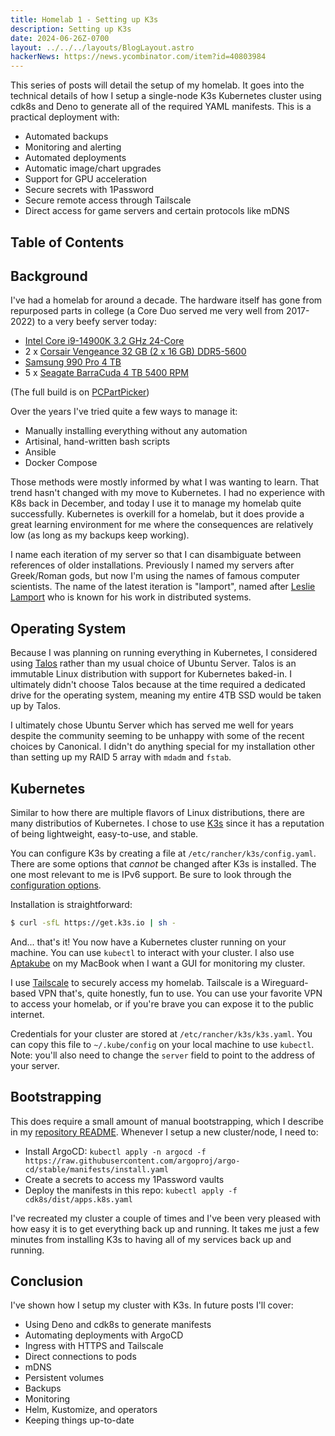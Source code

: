 ```yaml
---
title: Homelab 1 - Setting up K3s
description: Setting up K3s
date: 2024-06-26Z-0700
layout: ../../../layouts/BlogLayout.astro
hackerNews: https://news.ycombinator.com/item?id=40803984
---
```


This series of posts will detail the setup of my homelab. It goes into the technical details of how I setup a single-node K3s Kubernetes cluster using cdk8s and Deno to generate all of the required YAML manifests. This is a practical deployment with:

- Automated backups
- Monitoring and alerting
- Automated deployments
- Automatic image/chart upgrades
- Support for GPU acceleration
- Secure secrets with 1Password
- Secure remote access through Tailscale
- Direct access for game servers and certain protocols like mDNS

## Table of Contents

## Background

I've had a homelab for around a decade. The hardware itself has gone from repurposed parts in college (a Core Duo served me very well from 2017-2022) to a very beefy server today:

- [Intel Core i9-14900K 3.2 GHz 24-Core](https://pcpartpicker.com/product/ZLjRsY/intel-core-i9-14900k-32-ghz-24-core-processor-bx8071514900k)
- 2 x [Corsair Vengeance 32 GB (2 x 16 GB) DDR5-5600](https://pcpartpicker.com/product/J2zXsY/corsair-vengeance-32-gb-2-x-16-gb-ddr5-5600-cl40-memory-cmk32gx5m2b5600c40)
- [Samsung 990 Pro 4 TB](https://pcpartpicker.com/product/VWxRsY/samsung-990-pro-heatsink-4-tb-m2-2280-pcie-40-x4-nvme-solid-state-drive-mz-v9p4t0cw)
- 5 x [Seagate BarraCuda 4 TB 5400 RPM](https://pcpartpicker.com/product/jD3H99/seagate-barracuda-4tb-35-5400rpm-internal-hard-drive-st4000dm004)

(The full build is on [PCPartPicker](https://pcpartpicker.com/user/RiotShielder/saved/#view=bnTM3C))

Over the years I've tried quite a few ways to manage it:

- Manually installing everything without any automation
- Artisinal, hand-written bash scripts
- Ansible
- Docker Compose

Those methods were mostly informed by what I was wanting to learn. That trend hasn't changed with my move to Kubernetes. I had no experience with K8s back in December, and today I use it to manage my homelab quite successfully. Kubernetes is overkill for a homelab, but it does provide a great learning environment for me where the consequences are relatively low (as long as my backups keep working).

I name each iteration of my server so that I can disambiguate between references of older installations. Previously I named my servers after Greek/Roman gods, but now I'm using the names of famous computer scientists. The name of the latest iteration is "lamport", named after [Leslie Lamport](https://en.wikipedia.org/wiki/Leslie_Lamport) who is known for his work in distributed systems.

## Operating System

Because I was planning on running everything in Kubernetes, I considered using [Talos](https://www.talos.dev/) rather than my usual choice of Ubuntu Server. Talos is an immutable Linux distribution with support for Kubernetes baked-in. I ultimately didn't choose Talos because at the time required a dedicated drive for the operating system, meaning my entire 4TB SSD would be taken up by Talos.

I ultimately chose Ubuntu Server which has served me well for years despite the community seeming to be unhappy with some of the recent choices by Canonical. I didn't do anything special for my installation other than setting up my RAID 5 array with `mdadm` and `fstab`.

## Kubernetes

Similar to how there are multiple flavors of Linux distributions, there are many distributios of Kubernetes. I chose to use [K3s](https://k3s.io/) since it has a reputation of being lightweight, easy-to-use, and stable.

You can configure K3s by creating a file at `/etc/rancher/k3s/config.yaml`. There are some options that _cannot_ be changed after K3s is installed. The one most relevant to me is IPv6 support. Be sure to look through the [configuration options](https://docs.k3s.io/advanced).

Installation is straightforward:

```bash
$ curl -sfL https://get.k3s.io | sh -
```

And... that's it! You now have a Kubernetes cluster running on your machine. You can use `kubectl` to interact with your cluster. I also use [Aptakube](https://aptakube.com/) on my MacBook when I want a GUI for monitoring my cluster.

I use [Tailscale](https://tailscale.com/) to securely access my homelab. Tailscale is a Wireguard-based VPN that's, quite honestly, fun to use. You can use your favorite VPN to access your homelab, or if you're brave you can expose it to the public internet.

Credentials for your cluster are stored at `/etc/rancher/k3s/k3s.yaml`. You can copy this file to `~/.kube/config` on your local machine to use `kubectl`. Note: you'll also need to change the `server` field to point to the address of your server.

## Bootstrapping

This does require a small amount of manual bootstrapping, which I describe in my [repository README](https://github.com/shepherdjerred/homelab/blob/main/README.md). Whenever I setup a new cluster/node, I need to:

- Install ArgoCD: `kubectl apply -n argocd -f https://raw.githubusercontent.com/argoproj/argo-cd/stable/manifests/install.yaml`
- Create a secrets to access my 1Password vaults
- Deploy the manifests in this repo: `kubectl apply -f cdk8s/dist/apps.k8s.yaml`

I've recreated my cluster a couple of times and I've been very pleased with how easy it is to get everything back up and running. It takes me just a few minutes from installing K3s to having all of my services back up and running.

## Conclusion

I've shown how I setup my cluster with K3s. In future posts I'll cover:

- Using Deno and cdk8s to generate manifests
- Automating deployments with ArgoCD
- Ingress with HTTPS and Tailscale
- Direct connections to pods
- mDNS
- Persistent volumes
- Backups
- Monitoring
- Helm, Kustomize, and operators
- Keeping things up-to-date
